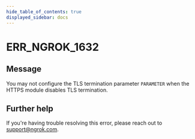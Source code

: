 ```yaml
---
hide_table_of_contents: true
displayed_sidebar: docs
---
```



# ERR_NGROK_1632

## Message

You may not configure the TLS termination parameter `PARAMETER` when the HTTPS module disables TLS termination.

<ErrorDetails error="err_ngrok_1632" />

## Further help

If you're having trouble resolving this error, please reach out to [support@ngrok.com](mailto:support@ngrok.com?subject=Help%20with%20ERR_NGROK_1632).
